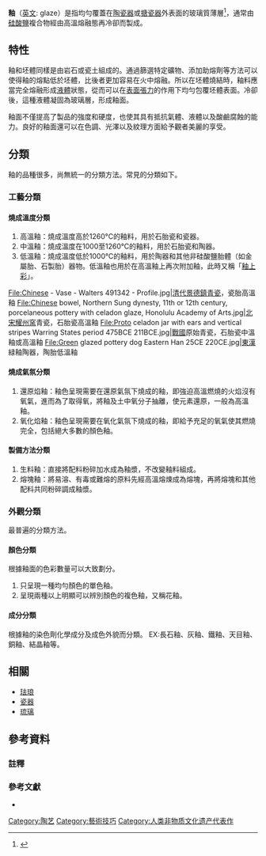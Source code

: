 '''釉'''（[[英文|英文]]: glaze）是指均勻覆蓋在[[陶瓷器|陶瓷器]]或[[搪瓷|搪瓷器]]外表面的玻璃質薄層<ref name="釋文">{{Cite web |url=http://xh.5156edu.com/html3/18244.html |title=「釉」釋文 |accessdate=2013-07-16 |work=在線新華字典 |language=zh }}</ref>，通常由[[硅酸鹽|硅酸鹽]]複合物經由高溫熔融態再冷卻而製成。

== 特性 ==
釉和坯體同樣是由岩石或瓷土組成的。通過篩選特定礦物、添加助熔劑等方法可以使得釉的熔點低於坯體，比後者更加容易在火中熔融。所以在坯體燒結時，釉料應當完全熔融形成[[液體|液體]]狀態，從而可以在[[表面張力|表面張力]]的作用下均勻包覆坯體表面。冷卻後，這種液體凝固為玻璃層，形成釉面{{sfn|張玉南|2009|p=1}}。

釉面不僅提高了製品的強度和硬度，也使其具有抵抗氣體、液體以及酸鹼腐蝕的能力。良好的釉面還可以在色調、光澤以及紋理方面給予觀者美麗的享受。

== 分類 ==
釉的品種很多，尚無統一的分類方法。常見的分類如下。{{sfn|張玉南|2009|pp=5-7}}

=== 工藝分類 ===
==== 燒成溫度分類 ====
# 高溫釉：燒成溫度高於1260°C的釉料，用於石胎瓷和瓷器。
# 中溫釉：燒成溫度在1000至1260°C的釉料，用於石胎瓷和陶器。
# 低溫釉：燒成溫度低於1000°C的釉料，用於陶器和其他非硅酸鹽胎體（如金屬胎、石製胎）器物。低溫釉也用於在高溫釉上再次附加釉，此時又稱「[[釉上彩|釉上彩]]」。
<gallery>
File:Chinese - Vase - Walters 491342 - Profile.jpg|[[清代|清代]][[景德鎮|景德鎮]][[青瓷|青瓷]]，瓷胎高溫釉
File:Chinese bowel, Northern Sung dynesty, 11th or 12th century, porcelaneous pottery with celadon glaze, Honolulu Academy of Arts.jpg|[[北宋|北宋]][[耀州窯|耀州窯]]青瓷，石胎瓷高溫釉
File:Proto celadon jar with ears and vertical stripes Warring States period 475BCE 211BCE.jpg|[[戰國|戰國]]原始青瓷，石胎瓷中溫釉或高溫釉
File:Green glazed pottery dog Eastern Han 25CE 220CE.jpg|[[東漢|東漢]]緑釉陶器，陶胎低溫釉
</gallery>
==== 燒成氣氛分類 ====
# 還原焰釉：釉色呈現需要在還原氣氛下燒成的釉，即強迫高溫燃燒的火焰沒有氧氣，進而為了取得氧，將釉及土中氧分子抽離，使元素還原，一般為高溫釉。
# 氧化焰釉：釉色呈現需要在氧化氣氛下燒成的釉，即給予充足的氧氣使其燃燒完全，包括絕大多數的顏色釉。

==== 製備方法分類 ====
# 生料釉：直接將配料粉碎加水成為釉漿，不改變釉料組成。
# 熔塊釉：將易溶、有毒或難熔的原料先經高溫熔煉成為熔塊，再將熔塊和其他配料共同粉碎調成釉漿。

=== 外觀分類 ===
最普遍的分類方法。
==== 顏色分類 ====
根據釉面的色彩數量可以大致劃分。
# 只呈現一種均勻顏色的單色釉。
# 呈現兩種以上明顯可以辨別顏色的複色釉，又稱花釉。

==== 成分分類 ====
根據釉的染色劑化學成分及成色外貌而分類。
EX:長石釉、灰釉、鐵釉、天目釉、銅釉、結晶釉等。

==相關==
*[[珐琅|珐琅]]
*[[瓷器|瓷器]]
*[[琉璃|琉璃]]

== 參考資料 ==
=== 註釋 ===
{{reflist}}

=== 參考文獻 ===
* {{cite book |author=張玉南 |title=陶瓷藝術釉工藝學 |edition=第1版 |series=普通高等教育「十一五」國家級規劃教材 |publisher=江西高校出版社 |location=[[南昌|南昌]] |language=zh |isbn=9787811325140 |date=2009年3月}}

{{Authority control}}
[[Category:陶艺|Category:陶艺]]
[[Category:藝術技巧|Category:藝術技巧]]
[[Category:人类非物质文化遗产代表作|Category:人类非物质文化遗产代表作]]